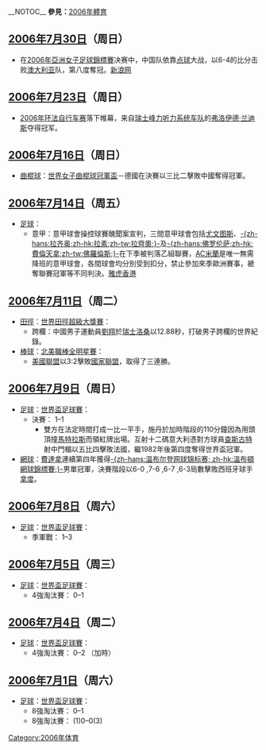 {{noteTA
|1=zh-hans:尤文图斯;zh-hk:祖雲達斯;zh-tw:尤文圖斯;
}}
__NOTOC__
'''參見：'''[[2006年體育|2006年體育]]

== [[2006年|2006年]][[7月30日|7月30日]]（周日） ==
*在[[2006年亞洲女子足球錦標賽|2006年亞洲女子足球錦標賽]]决赛中，中国队依靠[[点球|点球]]大战，以6-4的比分击败[[澳大利亚|澳大利亚]]队，第八度奪冠。[http://sports.sina.com.cn/c/2006-07-30/16412368304.shtml 新浪网]{{Wayback|url=http://sports.sina.com.cn/c/2006-07-30/16412368304.shtml |date=20070705053747 }}
== [[2006年|2006年]][[7月23日|7月23日]]（周日） ==
*[[2006年环法自行车赛|2006年环法自行车赛]]落下帷幕，来自[[瑞士峰力听力系统车队|瑞士峰力听力系统车队]]的[[弗洛伊德·兰迪斯|弗洛伊德·兰迪斯]]夺得冠军。

== [[2006年|2006年]][[7月16日|7月16日]]（周日） ==
*[[曲棍球|曲棍球]]：[[世界女子曲棍球冠軍盃|世界女子曲棍球冠軍盃]]－德國在決賽以三比二擊敗中國奪得冠軍。

== [[2006年|2006年]][[7月14日|7月14日]]（周五） ==
*[[足球|足球]]：
**意甲：意甲球會操控球賽醜聞案宣判，三間意甲球會包括[[尤文圖斯|尤文图斯]]、[[拉素體育會|-{zh-hans:拉齐奥;zh-hk:拉素;zh-tw:拉齊奧;}-]]及[[費倫天拿足球會|-{zh-hans:佛罗伦萨;zh-hk:費倫天拿;zh-tw:佛羅倫斯;}-]]在下季被判落乙組聯賽，[[AC米蘭|AC米蘭]]是唯一無需降班的意甲球會，各間球會均分別受到扣分，禁止參加來季歐洲賽事，褫奪聯賽冠軍等不同判決。[https://web.archive.org/web/20060717200710/http://hk.sports.yahoo.com/060714/42/1q4k6.html 雅虎香港]

== [[2006年|2006年]][[7月11日|7月11日]]（周二） ==
*[[田徑|田徑]]：[[世界田徑超級大獎賽|世界田徑超級大獎賽]]：
**跨欄：中國男子運動員[[劉翔|劉翔]]於[[瑞士|瑞士]][[洛桑|洛桑]]以12.88秒，打破男子跨欄的世界紀錄。
*[[棒球|棒球]]：[[北美職棒全明星賽|北美職棒全明星賽]]：
**[[美國聯盟|美國聯盟]]以3:2擊敗[[國家聯盟|國家聯盟]]，取得了三連勝。

== [[2006年|2006年]][[7月9日|7月9日]]（周日） ==
*[[足球|足球]]：[[2006年世界盃足球賽|世界盃足球賽]]：
**決賽：{{fb|ITA}} 1–1 {{fb|FRA}}
***雙方在法定時間打成一比一平手，施丹於加時階段的110分鐘因為用頭頂撞[[馬特拉斯|馬特拉斯]]而領紅牌出場。互射十二碼意大利憑對方球員[[查斯古特|查斯古特]]射中門楣以五比四擊敗法國，繼1982年後第四度奪得世界盃冠軍。
*[[網球|網球]]：[[費達拿|費達拿]]連續第四年獲得[[温布尔登网球锦标赛|-{zh-hans:温布尔登网球锦标赛; zh-hk:溫布頓網球錦標賽;}-]]男單冠軍，決賽階段以6-0 ,7-6 ,6-7 ,6-3局數擊敗西班牙球手[[拿度|拿度]]。

== [[2006年|2006年]][[7月8日|7月8日]]（周六） ==
*[[足球|足球]]：[[2006年世界盃足球賽|世界盃足球賽]]：
**季軍戰：{{fb|POR}} 1–3 {{fb|GER}}

== [[2006年|2006年]][[7月5日|7月5日]]（周三） ==
*[[足球|足球]]：[[2006年世界盃足球賽|世界盃足球賽]]：
**4強淘汰賽：{{fb|POR}} 0–1 {{fb|FRA}}

== [[2006年|2006年]][[7月4日|7月4日]]（周二） ==
*[[足球|足球]]：[[2006年世界盃足球賽|世界盃足球賽]]：
**4強淘汰賽：{{fb|GER}} 0–2 {{fb|ITA}}（加時）

== [[2006年|2006年]][[7月1日|7月1日]]（周六） ==
*[[足球|足球]]：[[2006年世界盃足球賽|世界盃足球賽]]：
**8強淘汰賽：{{fb|BRA}} 0–1 {{fb|FRA}}
**8強淘汰賽：{{fb|ENG}} (1)0–0(3) {{fb|POR}}

[[Category:2006年体育|Category:2006年体育]]
